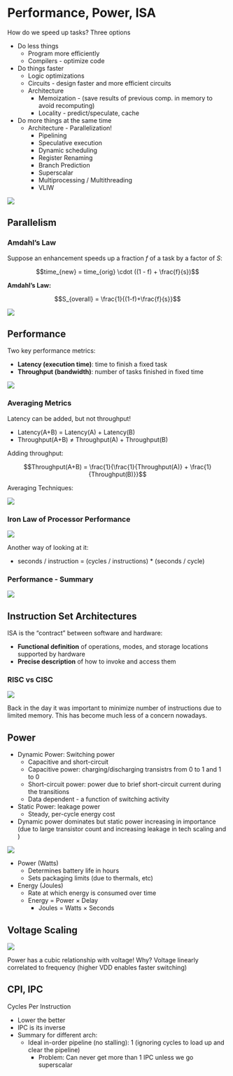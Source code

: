 # Performance, Power, ISA


How do we speed up tasks? Three options

- Do less things
  - Program more efficiently
  - Compilers - optimize code
- Do things faster
  - Logic optimizations
  - Circuits - design faster and more efficient circuits
  - Architecture
    - Memoization - (save results of previous comp. in memory to avoid recomputing)
    - Locality - predict/speculate, cache
- Do more things at the same time
  - Architecture - Parallelization!
    - Pipelining
    - Speculative execution
    - Dynamic scheduling
    - Register Renaming
    - Branch Prediction
    - Superscalar
    - Multiprocessing / Multithreading
    - VLIW

![](images/metrics/roadmap.png)


## Parallelism

### Amdahl's Law

Suppose an enhancement speeds up a fraction $f$ of a task by a factor of $S$:

$$time_{new} = time_{orig} \cdot ((1 - f) + \frac{f}{s})$$

**Amdahl's Law:**

$$S_{overall} = \frac{1}{(1-f)+\frac{f}{s}}$$

![](images/metrics/parallelism-eqns.png)

## Performance

Two key performance metrics:

- **Latency (execution time)**: time to finish a fixed task
- **Throughput (bandwidth)**: number of tasks finished in fixed time

![](images/metrics/latthru.png)



### Averaging Metrics

Latency can be added, but not throughput!

- Latency(A+B) = Latency(A) + Latency(B)
- Throughput(A+B) $\neq$ Throughput(A) + Throughput(B)

Adding throughput:

$$Throughput(A+B) = \frac{1}{\frac{1}{Throughput(A)} + \frac{1}{Throughput(B)}}$$

Averaging Techniques:

![](images/metrics/averaging.png)


### Iron Law of Processor Performance

![](images/metrics/ironlaw.png)

Another way of looking at it:

- seconds / instruction = (cycles / instructions) * (seconds / cycle)

### Performance - Summary

![](images/metrics/summary-eqns.png)



## Instruction Set Architectures

ISA is the "contract" between software and hardware:

- **Functional definition** of operations, modes, and storage locations supported by hardware
- **Precise description** of how to invoke and access them

<!-- TODO ADD MORE DETAILS -->

### RISC vs CISC

![](images/metrics/risccisc.png)

Back in the day it was important to minimize number of instructions due to limited memory. This has become much less of a concern nowadays.

## Power


- Dynamic Power: Switching power
  - Capacitive and short-circuit
  - Capacitive power: charging/discharging transistrs from 0 to 1 and 1 to 0
  - Short-circuit power: power due to brief short-circuit current during the transitions
  - Data dependent - a function of switching activity
- Static Power: leakage power
  - Steady, per-cycle energy cost
- Dynamic power dominates but static power increasing in importance (due to large transistor count and increasing leakage in tech scaling and )


![](images/metrics/power-1.png)

- Power (Watts)
  - Determines battery life in hours
  - Sets packaging limits (due to thermals, etc)
- Energy (Joules)
  - Rate at which energy is consumed over time
  - Energy = Power $\times$ Delay
    - Joules = Watts $\times$ Seconds


## Voltage Scaling

![](images/metrics/voltscaling.png)

Power has a cubic relationship with voltage! Why? Voltage linearly correlated to frequency (higher VDD enables faster switching)


## CPI, IPC

Cycles Per Instruction

- Lower the better
- IPC is its inverse
- Summary for different arch:
  - Ideal in-order pipeline (no stalling): 1 (ignoring cycles to load up and clear the pipeline)
    - Problem: Can never get more than 1 IPC unless we go superscalar